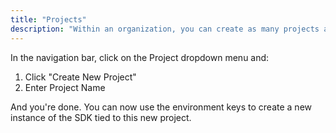 ```yaml
---
title: "Projects"
description: "Within an organization, you can create as many projects as you like."
---
```


In the navigation bar, click on the Project dropdown menu and:

1. Click "Create New Project"
2. Enter Project Name

And you're done. You can now use the environment keys to create a new instance of the SDK tied to this new project.
